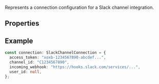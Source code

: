 Represents a connection configuration for a Slack channel integration.

## Properties

<Attributes>
  <Attribute
    name="access_token"
    type="string"
    description="Optional access token for the Slack integration."
  />
  <Attribute
    name="channel_id"
    type="string"
    description="Optional Slack channel ID."
  />
  <Attribute
    name="incoming_webhook"
    type="string"
    description="Optional incoming webhook URL for the Slack channel."
  />
  <Attribute
    name="user_id"
    type="null"
    description="User ID (typically null for channel connections)."
  />
</Attributes>

## Example

```typescript
const connection: SlackChannelConnection = {
  access_token: "xoxb-1234567890-abcdef...",
  channel_id: "C1234567890",
  incoming_webhook: "https://hooks.slack.com/services/...",
  user_id: null,
};
```
